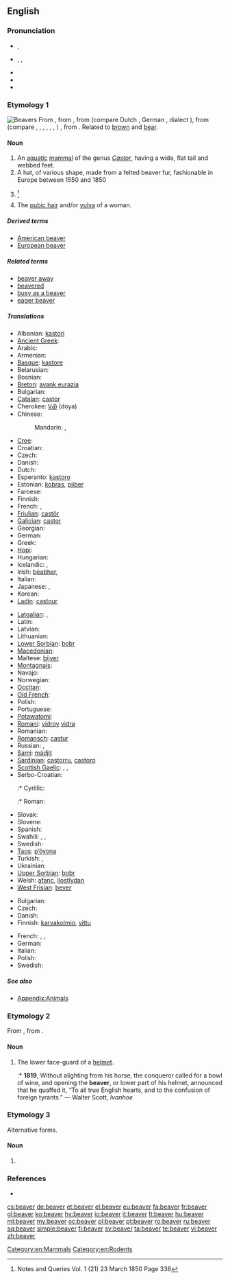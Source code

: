 {{wikipedia}}
==English==

===Pronunciation===
* {{a|RP}} {{IPA|/ˈbiːvə/}}, {{SAMPA|/"bi:v@/}}
* {{a|US}} {{enPR|bēʹvər}}, {{IPA|/ˈbiːvɚ/}}, {{SAMPA|/"bi:v@`/}}
* {{audio|en-us-beaver.ogg|Audio (US)}}
* {{rhymes|iːvə(r)}}
* {{homophones|Belvoir|bever}}

===Etymology 1===
[[Image:Biber-drawing.jpg|thumb|Beavers]]
From {{etyl|enm}} {{term|bever|lang=enm}}, from {{etyl|ang|en}} {{term|beofor||beaver|lang=ang}}, from {{proto|Germanic|bebruz|beaver|lang=en}} (compare Dutch {{term|bever|lang=nl}}, German {{term|Biber|lang=de}}, {{etyl|sv|-}} dialect {{term|bjur|lang=sv}}), from {{proto|Indo-European|bʰébʰrus|beaver|lang=en}} (compare {{etyl|cy|-}} {{term|befer|lang=cy}}, {{etyl|la|-}} {{term|fiber|lang=la}}, {{etyl|lt|-}} {{term|bebras|bẽbras|lang=lt}}, {{etyl|ru|-}} {{term|бобр||tr=bobr|lang=ru}}, {{etyl|ae|-}} {{term|||tr=bawra|lang=ae}}, {{term|||tr=bawri|lang=ae}} {{rfscript|Avestan}}, {{etyl|sa|-}} {{term|||tr=bábruka|mongoose; ichneumon|lang=sa}}) {{rfscript|Devanagari}}, from {{proto|Indo-European|bʰreu-|shining, brown|lang=en}}. Related to [[brown]] and [[bear]].

====Noun====
{{en-noun|pl2=beaver}}

# An [[aquatic]] [[mammal]] of the genus ''[[Castor]]'', having a wide, flat tail and webbed feet.
# A hat, of various shape, made from a felted beaver fur, fashionable in Europe between 1550 and 1850
# {{n-g|A possibly different "beaver hat" is mentioned by Chaucer in both ''Canterbury Tales'' and ''Testament of Creeside'', and indeed much earlier in Normandy ''Chronicle of the Abbey of St Wandrille'' refers to a hat given before 833 as "quem vulgaris Bevurum".}}<ref>Notes and Queries Vol. 1 (21) 23  March 1850 Page 338</ref>
# {{context|coarse|slang}} The [[pubic hair]] and/or [[vulva]] of a woman.

=====Derived terms=====
* [[American beaver]]
* [[European beaver]]

=====Related terms=====
* [[beaver away]]
* [[beavered]]
* [[busy as a beaver]]
* [[eager beaver]]

=====Translations=====
{{trans-top|aquatic mammal}}
* Albanian: [[kastori]]
* [[Ancient Greek]]: {{tø|grc|κάστωρ|m|tr=kastōr|sc=polytonic}}
* Arabic: {{t|ar|سمور|m|tr=sammuur|sc=Arab}}
* Armenian: {{t|hy|կուղբ|tr=kuġb|sc=Armn}}
* [[Basque]]: [[kastore]]
* Belarusian: {{t|be|бабер|m|tr=babér}}
* Bosnian: {{t-|bs|dabar|m}}
* [[Breton]]: [[avank eurazia]]
* Bulgarian: {{t+|bg|бобър|m|tr=bóbǎr}}
* [[Catalan]]: [[castor]]
* Cherokee: [[ᏙᏯ]] (doya)
* Chinese:
*: Mandarin: {{t|zh|海狸|tr=hǎilí|sc=Hani}}, {{t|zh|河狸|tr=hélí|sc=Hani}}
* [[Cree]]: {{t|cr|amisk|sc=Cans|xs=Cree}}
* Croatian: {{t+|hr|dabar|m}}
* Czech: {{t+|cs|bobr|m}}
* Danish: {{t|da|bæver}}
* Dutch: {{t+|nl|bever|m}}
* Esperanto: [[kastoro]]
* Estonian: [[kobras]], [[piiber]] {{qualifier|archaic}}
* Faroese: {{t-|fo|bævur|m|xs=Faroese}}
* Finnish: {{t+|fi|majava}}
* French: {{t|fr|castor|m}}, {{t|fr|bièvre|m}} {{qualifier|archaic}}
* [[Friulian]]: [[castôr]]
* [[Galician]]: [[castor]]
* Georgian: {{t|ka|თახვი|tr=t'axvi|sc=Geor|xs=Georgian}}
* German: {{t+|de|Biber|m}}
* Greek: {{t+|el|κάστορας|m|tr=kástoras}}
* [[Hopi]]: {{tø|hop|pahona}}
* Hungarian: {{t+|hu|hód}}
* Icelandic: {{t+|is|bjór|m}},  {{t|is|bifur|m}}
* Irish: [[béabhar]], {{t|ga|béabhar|m}}
* Italian: {{t+|it|castoro|m}}
* Japanese: {{t|ja|ビーバー|tr=bībā|sc=Jpan}}, {{t|ja|海狸|tr=かいり, kairi, うみだぬき, umidanuki|sc=Jpan}}
* Korean: {{t+|ko|비버|tr=bibeo|sc=Hang}}
* [[Ladin]]: [[castour]]
{{trans-mid}}
* [[Latgalian]]: {{tø|ltg|babrys|m}}, {{tø|ltg|babrīne|f}}
* Latin: {{t-|la|castor|m}} <!--do not put the scientific name here-->
* Latvian: {{t|lv|bebrs|m}}
* Lithuanian: {{t+|lt|bebras|m|xs=Lithuanian}}
* [[Lower Sorbian]]: [[bobr]]
* [[Macedonian]]: {{t|mk|дабар|m|tr=dábar|sc=Cyrl}}
* Maltese: [[bijver]] {{m}}
* [[Montagnais]]: {{tø|moe|amishkᵘ}}
* Navajo: {{tø|nv|chaaʼ}}
* Norwegian: {{t+|no|bever|m}}
* [[Occitan]]: {{t+|oc|vibre|xs=Occitan}}
* [[Old French]]: {{tø|fro|bievre|m}}
* Polish: {{t+|pl|bóbr|m}}
* Portuguese: {{t+|pt|castor|m}}
* [[Potawatomi]]: {{tø|pot|mek}}
* [[Romani]]: [[vidroy]] {{m}} [[vidra]] {{f}}
* Romanian: {{t+|ro|castor}}
* [[Romansch]]: [[castur]]
* Russian: {{t+|ru|бобр|m|tr=bobr}}, {{t|ru|бобёр|m|tr=bobjór|sc=Cyrl}}
* [[Sami]]: [[mádjit]]
* [[Sardinian]]: [[castorru]], [[castoro]]
* [[Scottish Gaelic]]: {{t-|gd|los-leathann|m|xs=Scottish Gaelic}}, {{t-|gd|biobhair|m|xs=Scottish Gaelic}}, {{t-|gd|beathadach|m|xs=Scottish Gaelic}}
* Serbo-Croatian:
*:* Cyrillic: {{t|sh|дабар|m|sc=Cyrl}}
*:* Roman: {{t|sh|dabar|m}}
* Slovak: {{t|sk|bobor|m}}
* Slovene: {{t+|sl|bober|m}}
* Spanish: {{t+|es|castor|m}}
* Swahili: {{t|sw|panyabuku-maji}}, {{t|sw|biva}}, {{t|sw|fondosi}}
* Swedish: {{t+|sv|bäver}}
* [[Taos]]: [[p’óyona]]
* Turkish: {{t+|tr|kastor}}, {{t+|tr|kunduz}}
* Ukrainian: {{t+|uk|бобер|m|tr=bobér|xs=Ukrainian}}
* [[Upper Sorbian]]: [[bobr]]
* Welsh: [[afanc]], [[llostlydan]]
* [[West Frisian]]: [[bever]]
{{trans-bottom}}

{{trans-top|coarse slang: pubic hair/vulva of a woman}}
* Bulgarian: {{t|bg|катеричка|f}}
* Czech: {{t+|cs|bobr|m}}
* Danish: {{t+|da|mis|c}}
* Finnish: [[karvakolmio]], [[vittu]]
{{trans-mid}}
* French: {{t+|fr|chatte|f}}, {{t+|fr|foufoune|f|alt=(fou)foune}}, {{t+|fr|minou|m}}
* German: {{t+|de|Bär}}
* Italian: {{t+|it|figa|f}}
* Polish: {{t|pl|bóbr|m}}
* Swedish: {{t+|sv|mus|c}}
{{trans-bottom}}

=====See also=====
* [[Appendix:Animals]]

===Etymology 2===
From {{etyl|fro|en}} {{term|baviere|lang=fro||child's bib}}, from {{term|baver||slaver|lang=fro}}.

====Noun====
{{en-noun}}

# {{obsolete|_|except|_|historical|_|or in|_|heraldry}} The lower face-guard of a [[helmet]].
#:* '''1819''', Without alighting from his horse, the conqueror called for a bowl of wine, and opening the '''beaver''', or lower part of his helmet, announced that he quaffed it, “To all true English hearts, and to the confusion of foreign tyrants.” — Walter Scott, ''Ivanhoe''

===Etymology 3===
Alternative forms.

====Noun====
{{en-noun}}

# {{alternative form of|bever}}

===References===
{{Commons}}
<references/>
* {{R:Heraldry 1862}}

[[Category:en:Mammals]]
[[Category:en:Rodents]]

[[cs:beaver]]
[[de:beaver]]
[[et:beaver]]
[[el:beaver]]
[[eu:beaver]]
[[fa:beaver]]
[[fr:beaver]]
[[gl:beaver]]
[[ko:beaver]]
[[hy:beaver]]
[[io:beaver]]
[[it:beaver]]
[[lt:beaver]]
[[hu:beaver]]
[[ml:beaver]]
[[my:beaver]]
[[oc:beaver]]
[[pl:beaver]]
[[pt:beaver]]
[[ro:beaver]]
[[ru:beaver]]
[[sq:beaver]]
[[simple:beaver]]
[[fi:beaver]]
[[sv:beaver]]
[[ta:beaver]]
[[te:beaver]]
[[vi:beaver]]
[[zh:beaver]]